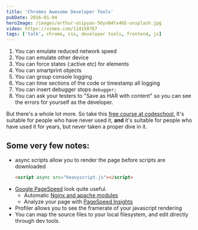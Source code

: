 ```yaml
---
title: 'Chromes Awesome Developer Tools'
pubDate: 2016-01-04
heroImage: /images/arthur-osipyan-5OyvN4Yx46E-unsplash.jpg
video: https://vimeo.com/114158767
tags: ['talk', chrome, css, developer tools, frontend, js]
---
```


<Vimeo id="https://vimeo.com/114158767" />

1.  You can emulate reduced network speed
2.  You can emulate other device
3.  You can force states (:active etc) for elements
4.  You can smartprint objects
5.  You can group console logging
6.  You can time sections of the code or timestamp all logging
7.  You can insert debugger stops `debugger;`
8.  You can ask your testers to "Save as HAR with content" so you can see the errors for yourself as the developer.

But there's a whole lot more. So take this [free course at codeschool.](http://discover-devtools.codeschool.com/) It's suitable for people who have never used it, **and** it's suitable for people who have used it for years, but never taken a proper dive in it.

## Some very few notes:

- async scripts allow you to render the page before scripts are downloaded
  ```html
  <script async src="heavyscript.js"></script>
  ```
- [Google PageSpeed](https://developers.google.com/speed/pagespeed/?hl=en) look quite useful.
  - Automatic [Nginx and apache modules](https://developers.google.com/speed/pagespeed/module/)
  - Analyze your page with [PageSpeed Insights](https://developers.google.com/speed/pagespeed/insights/)
- Profiler allows you to see the framerate of your javascript rendering
- You can map the source files to your local filesystem, and edit directly through dev tools.
